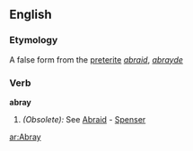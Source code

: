 ==English==

===Etymology===
A false form from the [[preterite]] ''[[abraid]]'', ''[[abrayde]]''
===Verb===
'''abray'''

#''(Obsolete):'' See [[Abraid]] - [[Spenser]]

[[ar:Abray]]